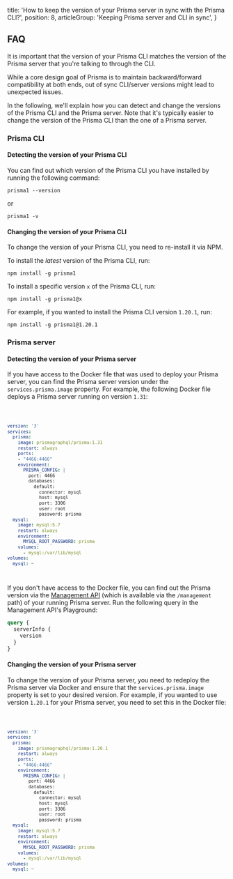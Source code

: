 
  title: 'How to keep the version of your Prisma server in sync with the Prisma CLI?',
  position: 8,
  articleGroup: 'Keeping Prisma server and CLI in sync',
}

## FAQ

It is important that the version of your Prisma CLI matches the version of the Prisma server that you're talking to through the CLI.

While a core design goal of Prisma is to maintain backward/forward compatibility at both ends, out of sync CLI/server versions might lead to unexpected issues.

In the following, we'll explain how you can detect and change the versions of the Prisma CLI and the Prisma server. Note that it's typically easier to change the version of the Prisma CLI than the one of a Prisma server.

### Prisma CLI

#### Detecting the version of your Prisma CLI

You can find out which version of the Prisma CLI you have installed by running the following command:

```
prisma1 --version
```

or

```
prisma1 -v
```

#### Changing the version of your Prisma CLI

To change the version of your Prisma CLI, you need to re-install it via NPM.

To install the _latest_ version of the Prisma CLI, run:

```
npm install -g prisma1
```

To install a specific version `x` of the Prisma CLI, run:

```
npm install -g prisma1@x
```

For example, if you wanted to install the Prisma CLI version `1.20.1`, run:

```
npm install -g prisma1@1.20.1
```

### Prisma server 

#### Detecting the version of your Prisma server

If you have access to the Docker file that was used to deploy your Prisma server, you can find the Prisma server version under the `services.prisma.image` property. For example, the following Docker file deploys a Prisma server running on version `1.31`:

<Code lines="4">

```yml
version: '3'
services:
  prisma:
    image: prismagraphql/prisma:1.31
    restart: always
    ports:
    - "4466:4466"
    environment:
      PRISMA_CONFIG: |
        port: 4466
        databases:
          default:
            connector: mysql
            host: mysql
            port: 3306
            user: root
            password: prisma
  mysql:
    image: mysql:5.7
    restart: always
    environment:
      MYSQL_ROOT_PASSWORD: prisma
    volumes:
      - mysql:/var/lib/mysql
volumes:
  mysql: ~
```

</Code>

If you don't have access to the Docker file, you can find out the Prisma version via the [Management API](foe1) (which is available via the `/management` path) of your running Prisma server. Run the following query in the Management API's Playground:

```graphql
query {
  serverInfo {
    version
  }
}
```

#### Changing the version of your Prisma server

To change the version of your Prisma server, you need to redeploy the Prisma server via Docker and ensure that the `services.prisma.image` property is set to your desired version. For example, if you wanted to use version `1.20.1` for your Prisma server, you need to set this in the Docker file:

<Code lines="4">

```yml
version: '3'
services:
  prisma:
    image: prismagraphql/prisma:1.20.1
    restart: always
    ports:
    - "4466:4466"
    environment:
      PRISMA_CONFIG: |
        port: 4466
        databases:
          default:
            connector: mysql
            host: mysql
            port: 3306
            user: root
            password: prisma
  mysql:
    image: mysql:5.7
    restart: always
    environment:
      MYSQL_ROOT_PASSWORD: prisma
    volumes:
      - mysql:/var/lib/mysql
volumes:
  mysql: ~
```

</Code>